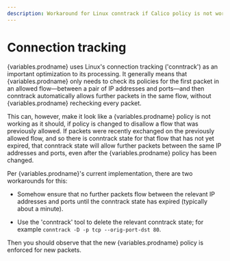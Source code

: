 ```yaml
---
description: Workaround for Linux conntrack if Calico policy is not working as it should.
---
```


# Connection tracking

{variables.prodname} uses Linux's connection tracking ('conntrack') as an important
optimization to its processing. It generally means that {variables.prodname} only needs to
check its policies for the first packet in an allowed flow—between a pair of
IP addresses and ports—and then conntrack automatically allows further
packets in the same flow, without {variables.prodname} rechecking every packet.

This can, however, make it look like a {variables.prodname} policy is not working as it
should, if policy is changed to disallow a flow that was previously allowed.
If packets were recently exchanged on the previously allowed flow, and so there
is conntrack state for that flow that has not yet expired, that conntrack state
will allow further packets between the same IP addresses and ports, even after
the {variables.prodname} policy has been changed.

Per {variables.prodname}'s current implementation, there are two workarounds for this:

- Somehow ensure that no further packets flow between the relevant IP
  addresses and ports until the conntrack state has expired (typically about
  a minute).

- Use the 'conntrack' tool to delete the relevant conntrack state; for example
  `conntrack -D -p tcp --orig-port-dst 80`.

Then you should observe that the new {variables.prodname} policy is enforced for new packets.

